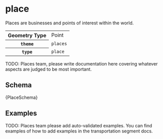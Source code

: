 
# place

Places are businesses and points of interest within the world.

<table>
  <tr>
    <th>Geometry Type</th>
    <td>Point</td>
  </tr>
  <tr>
    <th><code>theme</code></th>
    <td><code>places</code></td>
  </tr>
  <tr>
    <th><code>type</code></th>
    <td><code>place</code></td>
  </tr>
</table>

TODO: Places team, please write documentation here covering whatever
      aspects are judged to be most important.

## Schema

<Tabs>
  <TabItem value="browsable" label="Browsable" default>
    <JSONSchemaViewer schema={ yamlLoad(PlaceSchema) } resolverOptions={ generateResolverOptions({remote: true, basePath: '/places'})}/>
  </TabItem>
  <TabItem value="yaml" label="YAML" default>
    <CodeBlock language="jsx">{PlaceSchema}</CodeBlock>
  </TabItem>
</Tabs>

## Examples

TODO: Places team please add auto-validated examples. You can find
      examples of how to add examples in the transportation segment
      docs.
